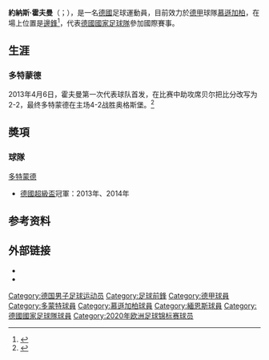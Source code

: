 {{noteTA|G1=Football|G2=德甲
|T=zh-hans:约纳斯·霍夫曼;zh-hk:莊拿斯·荷夫曼;zh-tw:約納斯·霍夫曼;
|1=zh-hans:约纳斯·霍夫曼;zh-hk:莊拿斯·荷夫曼;zh-tw:約納斯·霍夫曼;
|2=zh-hans:霍夫曼;zh-hk:荷夫曼;zh-tw:霍夫曼;
}}
{{Infobox football biography
|name        = 约纳斯·霍夫曼<br>''Jonas Hofmann''
|image               = [[File:Jonas_Hofmann_2013_in_Wilhelmshaven.jpeg|200px]]
|caption             =
|fullname            = 约纳斯·霍夫曼<br>''Jonas Hofmann''
|birth_date          = {{birth date and age|1992|7|14|df=y}}
|birth_place         = {{DEU}}[[海德堡|海德堡]]
|height              = {{Height|m=1.78}}
|position            = [[邊鋒|邊鋒]]
|currentclub         = [[慕遜加柏|慕遜加柏]]
|clubnumber          = 23
|youthyears1         = 1998–2004
|youthclubs1         = FC Rot
|youthyears2         = 2004–2011
|youthclubs2         = [[霍芬海姆足球俱乐部|霍芬海姆]]
|years1              = 2011
|clubs1              = [[霍芬海姆足球俱乐部|霍芬海姆二隊]]
|caps1               = 5
|goals1              = 2
|years2              = 2011–2013
|clubs2              = [[多特蒙德足球俱樂部|多特蒙德二隊]]
|caps2               = 71
|goals2              = 15
|years3              = 2012–2016
|clubs3              =  [[多特蒙德足球俱樂部|多特蒙德]]
|caps3               = 38
|goals3              = 3
|years4              = 2014–2015
|clubs4              = → [[美因茨05|美因茨05]] (外借)
|caps4               = 10
|goals4              = 3
|years5              = 2016–
|clubs5              = [[慕遜加柏體育會|慕遜加柏]]
|caps5               = 153
|goals5              = 28
|nationalyears1      = 2009–2010
|nationalteam1       = [[德國青年國家足球隊|德國U-18]]
|nationalcaps1       = 5
|nationalgoals1      = 1
|nationalyears2      = 2013–2014
|nationalteam2       = [[德國21歲以下國家足球隊|德國U-21]]
|nationalcaps2       = 10
|nationalgoals2      = 6
| nationalyears3     = 2020–
| nationalteam3      = [[德國國家足球隊|德国]]
| nationalcaps3      = 13
| nationalgoals3     = 4
|medaltemplates      =
|pcupdate            = 2022年5月14日
|ntupdate            = 2022年6月11日
}}

'''約納斯·霍夫曼'''（{{lang-de|Jonas Hofmann}}；{{bd|1992年|7月14日|catidx=Hofmann, Jonas}}），是一名[[德國|德國]]足球運動員，目前效力於[[德甲|德甲]]球隊[[慕遜加柏體育會|慕遜加柏]]，在場上位置是[[邊鋒|邊鋒]]<ref>{{cite web|url=http://www.kicker.de/news/fussball/3liga/vereine/3-liga/2012-13/borussia-dortmund-ii-1291/68029/spieler_hofmann-jonas.html|title=Hofmann, Jonas|language=de|publisher=kicker.de|accessdate=2012-10-27}}</ref>，代表[[德國國家足球隊|德國國家足球隊]]參加國際賽事。

== 生涯 ==
=== 多特蒙德 ===
2013年4月6日，霍夫曼第一次代表球队首发，在比赛中助攻席贝尔把比分改写为2-2，最终多特蒙德在主场4-2战胜奥格斯堡。<ref>{{cite web | url = http://espnfc.com/us/en/report/346153/report.html?soccernet=true&cc=5901 | title = Schieber Double as Title Dream Ends | publisher = ESPN FC | accessdate = 2013-04-07}}</ref>

==奬項==
===球隊===
;[[多特蒙德足球俱樂部|多特蒙德]]
* [[德國超級盃|德國超級盃]]冠軍：2013年、2014年

== 参考资料 ==
{{Reflist}}

== 外部链接 ==
* {{fussballdaten|hofmannjonas|约纳斯·霍夫曼}}
*{{Soccerway}}

{{慕遜加柏球員名單}}
{{2020年欧洲足球锦标赛德国参赛名单}}

{{DEFAULTSORT:Hofmann, Jonas}}
[[Category:德国男子足球运动员|Category:德国男子足球运动员]]
[[Category:足球前鋒|Category:足球前鋒]]
[[Category:德甲球員|Category:德甲球員]]
[[Category:多蒙特球員|Category:多蒙特球員]]
[[Category:慕遜加柏球員|Category:慕遜加柏球員]]
[[Category:緬恩斯球員|Category:緬恩斯球員]]
[[Category:德國國家足球隊球員|Category:德國國家足球隊球員]]
[[Category:2020年欧洲足球锦标赛球员|Category:2020年欧洲足球锦标赛球员]]